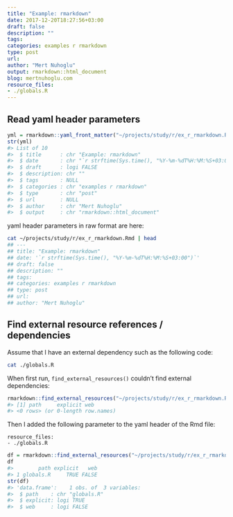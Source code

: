 ```yaml
---
title: "Example: rmarkdown"
date: 2017-12-20T18:27:56+03:00 
draft: false
description: ""
tags:
categories: examples r rmarkdown
type: post
url:
author: "Mert Nuhoglu"
output: rmarkdown::html_document
blog: mertnuhoglu.com
resource_files:
- ./globals.R
---
```


## Read yaml header parameters

``` r
yml = rmarkdown::yaml_front_matter("~/projects/study/r/ex_r_rmarkdown.Rmd")
str(yml)
#> List of 10
#>  $ title      : chr "Example: rmarkdown"
#>  $ date       : chr "`r strftime(Sys.time(), "%Y-%m-%dT%H:%M:%S+03:00")`"
#>  $ draft      : logi FALSE
#>  $ description: chr ""
#>  $ tags       : NULL
#>  $ categories : chr "examples r rmarkdown"
#>  $ type       : chr "post"
#>  $ url        : NULL
#>  $ author     : chr "Mert Nuhoglu"
#>  $ output     : chr "rmarkdown::html_document"
```

yaml header parameters in raw format are here:

``` bash
cat ~/projects/study/r/ex_r_rmarkdown.Rmd | head 
## ---
## title: "Example: rmarkdown"
## date: '`r strftime(Sys.time(), "%Y-%m-%dT%H:%M:%S+03:00")`'
## draft: false
## description: ""
## tags:
## categories: examples r rmarkdown
## type: post
## url:
## author: "Mert Nuhoglu"
```

## Find external resource references / dependencies

Assume that I have an external dependency such as the following code:

``` bash
cat ./globals.R
```

When first run, `find_external_resources()` couldn't find external dependencies:

``` r
rmarkdown::find_external_resources("~/projects/study/r/ex_r_rmarkdown.Rmd")
#> [1] path     explicit web     
#> <0 rows> (or 0-length row.names)
```

Then I added the following parameter to the yaml header of the Rmd file:

``` 
resource_files:
- ./globals.R
``` 

``` r
df = rmarkdown::find_external_resources("~/projects/study/r/ex_r_rmarkdown.Rmd")
df
#>        path explicit   web
#> 1 globals.R     TRUE FALSE
str(df)
#> 'data.frame':    1 obs. of  3 variables:
#>  $ path    : chr "globals.R"
#>  $ explicit: logi TRUE
#>  $ web     : logi FALSE
```


